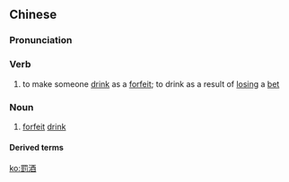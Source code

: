{{also|罚酒}}
==Chinese==
{{zh-forms|s=罚酒}}

===Pronunciation===
{{zh-pron
|m=fájiǔ
|c=fat6 zau2
|cat=v,n
}}

===Verb===
{{zh-verb}}

# to make someone [[drink]] as a [[forfeit]]; to drink as a result of [[losing]] a [[bet]]

===Noun===
{{zh-noun}}

# [[forfeit]] [[drink]]

====Derived terms====
{{zh-der|敬酒不吃吃罰酒|敬酒唔飲飲罰酒}}

[[ko:罰酒]]